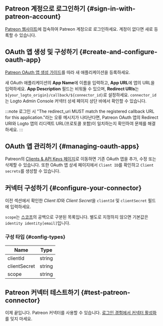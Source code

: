 ## Patreon 계정으로 로그인하기 \{#sign-in-with-patreon-account}

[Patreon 웹사이트](https://www.patreon.com/)에 접속하여 Patreon 계정으로 로그인하세요. 계정이 없다면 새로 등록할 수 있습니다.

## OAuth 앱 생성 및 구성하기 \{#create-and-configure-oauth-app}

[Patreon OAuth 앱 생성 가이드](https://www.patreon.com/portal/registration/register-clients)를 따라 새 애플리케이션을 등록하세요.

새 OAuth 애플리케이션의 **App Name**에 이름을 입력하고, **App URL**에 앱의 URL을 입력하세요. **App Description** 필드는 비워둘 수 있으며, **Redirect URIs**는 `${your_logto_origin}/callback/${connector_id}`로 설정하세요. `connector_id`는 Logto Admin Console 커넥터 상세 페이지 상단 바에서 확인할 수 있습니다.

:::note
로그인 시 "The redirect_uri MUST match the registered callback URL for this application."라는 오류 메시지가 나타난다면, Patreon OAuth 앱의 Redirect URI와 Logto 앱의 리디렉트 URL(프로토콜 포함)이 일치하는지 확인하여 문제를 해결하세요.
:::

## OAuth 앱 관리하기 \{#managing-oauth-apps}

Patreon의 [Clients & API Keys 페이지](https://www.patreon.com/portal/registration/register-clients)로 이동하면 기존 OAuth 앱을 추가, 수정 또는 삭제할 수 있습니다. 또한 OAuth 앱 상세 페이지에서 `Client ID`를 확인하고 `Client secrets`를 생성할 수 있습니다.

## 커넥터 구성하기 \{#configure-your-connector}

이전 섹션에서 확인한 *Client ID*와 *Client Secret*을 `clientId` 및 `clientSecret` 필드에 입력하세요.

`scope`는 [스코프](https://docs.patreon.com/#scopes)의 공백으로 구분된 목록입니다. 별도로 지정하지 않으면 기본값은 `identity identity[email]`입니다.

### 구성 타입 \{#config-types}

| Name         | Type   |
| ------------ | ------ |
| clientId     | string |
| clientSecret | string |
| scope        | string |

## Patreon 커넥터 테스트하기 \{#test-patreon-connector}

이제 끝입니다. Patreon 커넥터를 사용할 수 있습니다. [로그인 경험에서 커넥터 활성화](https://docs.logto.io/docs/recipes/configure-connectors/social-connector/enable-social-sign-in/)를 잊지 마세요.
